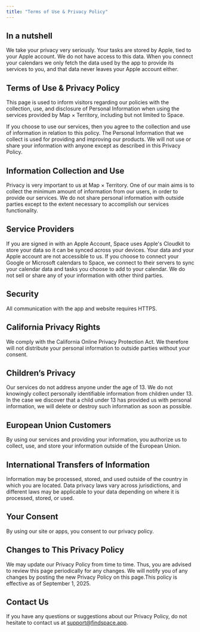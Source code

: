 ```yaml
---
title: "Terms of Use & Privacy Policy"
---
```


## In a nutshell

We take your privacy very seriously. Your tasks are stored by Apple, tied to your Apple account. We do not have access to this data. When you connect your calendars we only fetch the data used by the app to provide its services to you, and that data never leaves your Apple account either.

## Terms of Use & Privacy Policy

‍This page is used to inform visitors regarding our policies with the collection, use, and disclosure of Personal Information when using the services provided by Map × Territory, including but not limited to Space.

If you choose to use our services, then you agree to the collection and use of information in relation to this policy. The Personal Information that we collect is used for providing and improving our products. We will not use or share your information with anyone except as described in this Privacy Policy.

## Information Collection and Use

‍Privacy is very important to us at Map × Territory. One of our main aims is to collect the minimum amount of information from our users, in order to provide our services. We do not share personal information with outside parties except to the extent necessary to accomplish our services functionality.
‍
## Service Providers

If you are signed in with an Apple Account, Space uses Apple's Cloudkit to store your data so it can be synced across your devices. Your data and your Apple account are not accessible to us. If you choose to connect your Google or Microsoft calendars to Space, we connect to their servers to sync your calendar data and tasks you choose to add to your calendar. We do not sell or share any of your information with other third parties.

## Security

‍All communication with the app and website requires HTTPS.

## California Privacy Rights

‍We comply with the California Online Privacy Protection Act. We therefore will not distribute your personal information to outside parties without your consent.

## Children’s Privacy

‍Our services do not address anyone under the age of 13. We do not knowingly collect personally identifiable information from children under 13. In the case we discover that a child under 13 has provided us with personal information, we will delete or destroy such information as soon as possible.

## European Union Customers
‍By using our services and providing your information, you authorize us to collect, use, and store your information outside of the European Union.

## International Transfers of Information
‍Information may be processed, stored, and used outside of the country in which you are located. Data privacy laws vary across jurisdictions, and different laws may be applicable to your data depending on where it is processed, stored, or used.

## Your Consent
‍By using our site or apps, you consent to our privacy policy.

## Changes to This Privacy Policy
‍We may update our Privacy Policy from time to time. Thus, you are advised to review this page periodically for any changes. We will notify you of any changes by posting the new Privacy Policy on this page.This policy is effective as of September 1, 2025.

## Contact Us

‍If you have any questions or suggestions about our Privacy Policy, do not hesitate to contact us at support@findspace.app.
